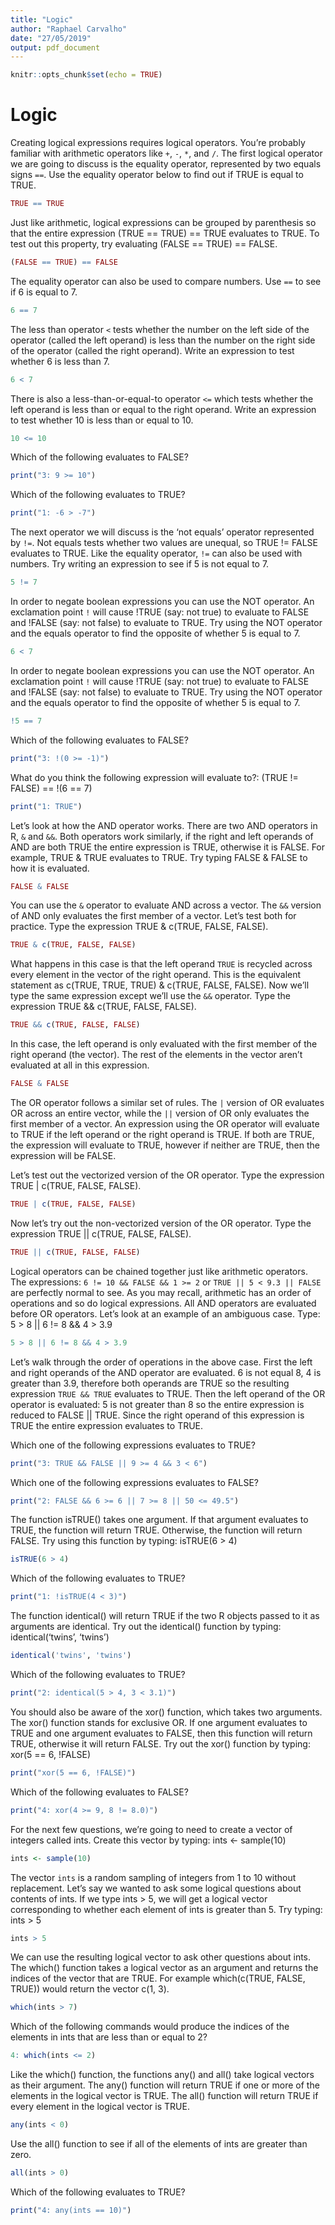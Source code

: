 ```yaml
---
title: "Logic"
author: "Raphael Carvalho"
date: "27/05/2019"
output: pdf_document
---
```


```r
knitr::opts_chunk$set(echo = TRUE)
```

# Logic

Creating logical expressions requires logical operators. You're probably familiar with arithmetic operators like `+`, `-`, `*`, and `/`. The first logical operator we are going to discuss is the equality operator, represented by two equals signs `==`. Use the equality operator below to find out if TRUE is equal to TRUE.

```r
TRUE == TRUE
```

Just like arithmetic, logical expressions can be grouped by parenthesis so that the entire expression (TRUE == TRUE) == TRUE evaluates to TRUE. To test out this property, try evaluating (FALSE == TRUE) == FALSE.

```r
(FALSE == TRUE) == FALSE
```

The equality operator can also be used to compare numbers. Use `==` to see if 6 is equal to 7.

```r
6 == 7
```

The less than operator `<` tests whether the number on the left side of the operator (called the left operand) is less than the number on the right side of the operator (called the right operand). Write an expression to test whether 6 is less than 7.

```r
6 < 7
```

There is also a less-than-or-equal-to operator `<=` which tests whether the left operand is less than or equal to the right operand. Write an expression to test whether 10 is less than or equal to 10.

```r
10 <= 10
```

Which of the following evaluates to FALSE?

```r
print("3: 9 >= 10")
```

Which of the following evaluates to TRUE?

```r
print("1: -6 > -7")
```

The next operator we will discuss is the 'not equals' operator represented by `!=`. Not equals tests whether two values are unequal, so TRUE != FALSE evaluates to TRUE. Like the equality operator, `!=` can also be used with numbers. Try writing an expression to see if 5 is not equal to 7.

```r
5 != 7
```

In order to negate boolean expressions you can use the NOT operator. An exclamation point `!` will cause !TRUE (say: not true) to evaluate to FALSE and !FALSE (say: not false) to evaluate to TRUE. Try using the NOT operator and the equals operator to find the opposite of whether 5 is equal to 7.

```r
6 < 7
```

In order to negate boolean expressions you can use the NOT operator. An exclamation point `!` will cause !TRUE (say: not true) to evaluate to FALSE and !FALSE (say: not false) to evaluate to TRUE. Try using the NOT operator and the equals operator to find the opposite of whether 5 is equal to 7.

```r
!5 == 7
```

Which of the following evaluates to FALSE?

```r
print("3: !(0 >= -1)")
```

What do you think the following expression will evaluate to?: (TRUE != FALSE) == !(6 == 7)

```r
print("1: TRUE")
```

Let's look at how the AND operator works. There are two AND operators in R, `&` and `&&`. Both operators work similarly, if the right and left operands of AND are both TRUE the entire expression is TRUE, otherwise it is FALSE. For example, TRUE & TRUE evaluates to TRUE. Try typing FALSE & FALSE to how it is evaluated.

```r
FALSE & FALSE
```

You can use the `&` operator to evaluate AND across a vector. The `&&` version of AND only evaluates the first member of a vector. Let's test both for practice. Type the expression TRUE & c(TRUE, FALSE, FALSE).

```r
TRUE & c(TRUE, FALSE, FALSE)
```

What happens in this case is that the left operand `TRUE` is recycled across every element in the vector of the right operand. This is the equivalent statement as c(TRUE, TRUE, TRUE) & c(TRUE, FALSE, FALSE). Now we'll type the same expression except we'll use the `&&` operator. Type the expression TRUE && c(TRUE, FALSE, FALSE).

```r
TRUE && c(TRUE, FALSE, FALSE)
```

In this case, the left operand is only evaluated with the first member of the right operand (the vector). The rest of the elements in the vector aren't evaluated at all in this expression.

```r
FALSE & FALSE
```

The OR operator follows a similar set of rules. The `|` version of OR evaluates OR across an entire vector, while the `||` version of OR only evaluates the first member of a vector. An expression using the OR operator will evaluate to TRUE if the left operand or the right operand is TRUE. If both are TRUE, the expression will evaluate to TRUE, however if neither are TRUE, then the expression will be FALSE.

Let's test out the vectorized version of the OR operator. Type the expression TRUE | c(TRUE, FALSE, FALSE).

```r
TRUE | c(TRUE, FALSE, FALSE)
```

Now let's try out the non-vectorized version of the OR operator. Type the expression TRUE || c(TRUE, FALSE, FALSE).

```r
TRUE || c(TRUE, FALSE, FALSE)
```

Logical operators can be chained together just like arithmetic operators. The expressions: `6 != 10 && FALSE && 1 >= 2` or `TRUE || 5 < 9.3 || FALSE` are perfectly normal to see. As you may recall, arithmetic has an order of operations and so do logical expressions. All AND operators are evaluated before OR operators. Let's look at an example of an ambiguous case. Type: 5 > 8 || 6 != 8 && 4 > 3.9

```r
5 > 8 || 6 != 8 && 4 > 3.9
```

Let's walk through the order of operations in the above case. First the left and right operands of the AND operator are evaluated. 6 is not equal 8, 4 is greater than 3.9, therefore both operands are TRUE so the resulting expression `TRUE && TRUE` evaluates to TRUE. Then the left operand of the OR operator is evaluated: 5 is not greater than 8 so the entire expression is reduced to FALSE || TRUE. Since the right operand of this expression is TRUE the entire expression evaluates to TRUE.

Which one of the following expressions evaluates to TRUE?

```r
print("3: TRUE && FALSE || 9 >= 4 && 3 < 6")
```

Which one of the following expressions evaluates to FALSE?

```r
print("2: FALSE && 6 >= 6 || 7 >= 8 || 50 <= 49.5")
```

The function isTRUE() takes one argument. If that argument evaluates to TRUE, the function will return TRUE. Otherwise, the function will return FALSE. Try using this function by typing: isTRUE(6 > 4)

```r
isTRUE(6 > 4)
```

Which of the following evaluates to TRUE?

```r
print("1: !isTRUE(4 < 3)")
```

The function identical() will return TRUE if the two R objects passed to it as arguments are identical. Try out the identical() function by typing: identical('twins', 'twins')


```r
identical('twins', 'twins')
```

 Which of the following evaluates to TRUE?

```r
print("2: identical(5 > 4, 3 < 3.1)")
```

You should also be aware of the xor() function, which takes two arguments. The xor() function stands for exclusive OR. If one argument evaluates to TRUE and one argument evaluates to FALSE, then this function will return TRUE, otherwise it will return FALSE. Try out the xor() function by typing: xor(5 == 6, !FALSE)

```r
print("xor(5 == 6, !FALSE)")
```

Which of the following evaluates to FALSE?

```r
print("4: xor(4 >= 9, 8 != 8.0)")
```

For the next few questions, we're going to need to create a vector of integers called ints. Create this vector by typing: ints <- sample(10)

```r
ints <- sample(10)
```

The vector `ints` is a random sampling of integers from 1 to 10 without replacement. Let's say we wanted to ask some logical questions about contents of ints. If we type ints > 5, we will get a logical vector corresponding to whether each element of ints is greater than 5. Try typing: ints > 5

```r
ints > 5
```

We can use the resulting logical vector to ask other questions about ints. The which() function takes a logical vector as an argument and returns the indices of the vector that are TRUE. For example which(c(TRUE, FALSE, TRUE)) would return the vector c(1, 3).

```r
which(ints > 7)
```

Which of the following commands would produce the indices of the elements in ints that are less than or equal to 2?

```r
4: which(ints <= 2)
```

Like the which() function, the functions any() and all() take logical vectors as their argument. The any() function will return TRUE if one or more of the elements in the logical vector is TRUE. The all() function will return TRUE if every element in the logical vector is TRUE.

```r
any(ints < 0)
```

Use the all() function to see if all of the elements of ints are greater than zero.

```r
all(ints > 0)
```

Which of the following evaluates to TRUE?

```r
print("4: any(ints == 10)")
```